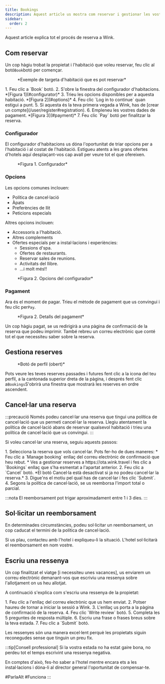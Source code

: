 ```yaml
---
title: Bookings
description: Aquest article us mostra com reservar i gestionar les vostres reserves a Wink
sidebar:
  order: 2
---
```


Aquest article explica tot el procés de reserva a Wink.

## Com reservar

Un cop hàgiu trobat la propietat i l'habitació que voleu reservar, feu clic al botó`Book`botó per començar.

<figure>
  <CloudinaryImage width="350" height="819" resize="scale" quality="best" alt="Targeta d'habitació reservable" src="academy/guest-room-card" errorImage="noimage_opaque_nyrtl0.png" />

  <figcaption>*Exemple de targeta d'habitació que es pot reservar*</figcaption>
</figure>


<Steps>
  1. Feu clic a `Book` botó.
  2. S'obre la finestra del configurador d'habitacions. *[Figura 1](#configurator)*
  3. Trieu les opcions disponibles per a aquesta habitació. *[Figura 2](#options)*
  4. Feu clic `Log in to continue` quan estigui a punt.
  5. Si aquesta és la teva primera vegada a Wink, has de [crear un compte](/user/register#registration).
  6. Empleneu les vostres dades de pagament. *[Figura 3](#payment)*
  7. Feu clic `Pay` botó per finalitzar la reserva.
</Steps>


### Configurador

El configurador d'habitacions us dóna l'oportunitat de triar opcions per a l'habitació i al costat de l'habitació.
Estigueu atents a les grans ofertes d'hotels aquí desplaçant-vos cap avall per veure tot el que ofereixen.

<figure>
  <CloudinaryImage width="700" height="1176" resize="scale" quality="best" alt="Configurador d'habitacions" src="academy/room-configurator-1" errorImage="noimage_opaque_nyrtl0.png" />

  <figcaption>*Figura 1. Configurador*</figcaption>
</figure>


### Opcions

Les opcions comunes inclouen:

* Política de cancel·lació
* Àpats
* Preferències de llit
* Peticions especials

Altres opcions inclouen:

* Accessoris a l'habitació.
* Altres complements
* Ofertes especials per a instal·lacions i experiències:
  * Sessions d'spa.
  * Ofertes de restaurants.
  * Reservar sales de reunions.
  * Activitats del llibre.
  * ...i molt més!!

<figure>
  <CloudinaryImage width="700" height="1176" resize="scale" quality="best" alt="Configurador d'habitacions" src="academy/room-configurator-2" errorImage="noimage_opaque_nyrtl0.png" />

  <figcaption>*Figura 2. Opcions del configurador*</figcaption>
</figure>


### Pagament

Ara és el moment de pagar. Trieu el mètode de pagament que us convingui i feu clic per`Pay`.

<figure>
  <CloudinaryImage width="700" height="1141" resize="scale" quality="best" alt="Detalls del pagament" src="academy/payment-modal" errorImage="noimage_opaque_nyrtl0.png" />

  <figcaption>*Figura 2. Detalls del pagament*</figcaption>
</figure>


Un cop hàgiu pagat, se us redirigirà a una pàgina de confirmació de la reserva que podeu imprimir.
També rebreu un correu electrònic que conté tot el que necessiteu saber sobre la reserva.

## Gestiona reserves

<figure>
  <CloudinaryImage width="350" height="404" resize="scale" quality="best" alt="Botó de compte quan s'ha autenticat" src="academy/account-button-auth-open" errorImage="noimage_opaque_nyrtl0.png" />

  <figcaption>*Botó de perfil (obert)*</figcaption>
</figure>


Pots veure les teves reserves passades i futures fent clic a la icona del teu perfil, a la cantonada superior dreta de la pàgina, i després fent clic a`Bookings`S'obrirà una finestra que mostrarà les reserves en ordre ascendent.

## Cancel·lar una reserva

:::precaució
Només podeu cancel·lar una reserva que tingui una política de cancel·lació que us permeti cancel·lar la reserva. Llegiu atentament la política de cancel·lació abans de reservar qualsevol habitació i trieu una política de cancel·lació que us convingui.
:::

Si voleu cancel·lar una reserva, seguiu aquests passos:

<Steps>
  1. Selecciona la reserva que vols cancel·lar. Pots fer-ho de dues maneres:
     * Feu clic a `Manage booking` enllaç del correu electrònic de confirmació que heu rebut.
     * Ves a gestionar reserves a https://ota.wink.travel i fes clic a `Bookings` enllaç que s'ha esmentat a l'apartat anterior.
  2. Feu clic a `Cancel` botó. *El botó Cancel·la està desactivat si ja no podeu cancel·lar la reserva.*
  3. Digue'ns el motiu pel qual has de cancel·lar i fes clic `Submit`.
  4. Segons la política de cancel·lació, se us reemborsa l'import total o parcial.
</Steps>


:::nota
El reemborsament pot trigar aproximadament entre 1 i 3 dies.
:::

## Sol·licitar un reemborsament

En determinades circumstàncies, podeu sol·licitar un reemborsament, un cop caducat el termini de la política de cancel·lació.

Si us plau, contacteu amb l'hotel i expliqueu-li la situació. L'hotel sol·licitarà el reemborsament en nom vostre.

## Escriu una ressenya

Un cop finalitzat el viatge \[i necessiteu unes vacances], us enviarem un correu electrònic demanant-vos que escriviu una ressenya sobre l'allotjament on us heu allotjat.

A continuació s'explica com s'escriu una ressenya de la propietat:

<Steps>
  1. Feu clic a l'enllaç del correu electrònic que us hem enviat.
  2. Potser haureu de tornar a iniciar la sessió a Wink.
  3. L'enllaç us porta a la pàgina de confirmació de la reserva.
  4. Feu clic `Write review` botó.
  5. Completa les 5 preguntes de resposta múltiple.
  6. Escriu una frase o frases breus sobre la teva estada.
  7. Feu clic a `Submit` botó.
</Steps>


Les ressenyes són una manera excel·lent perquè les propietats siguin reconegudes sense que tinguin un preu fix.

:::tip\[Consell professional]
Si la vostra estada no ha estat gaire bona, no perdeu tot el temps escrivint una ressenya negativa.

En comptes d'això, fes-ho saber a l'hotel mentre encara ets a les instal·lacions i dóna-li al director general l'oportunitat de compensar-te.

\#ParlaAlt #Funciona
:::

